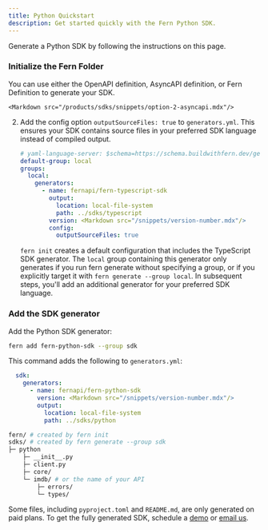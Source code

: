 ```yaml
---
title: Python Quickstart
description: Get started quickly with the Fern Python SDK.
---
```


<Markdown src="/products/sdks/snippets/demo-warning.mdx"/>

Generate a Python SDK by following the instructions on this page. 

<Steps>
<Markdown src="/products/sdks/snippets/install-cli.mdx"/>

  ### Initialize the Fern Folder

  You can use either the OpenAPI definition, AsyncAPI definition, or Fern
  Definition to generate your SDK.

  <AccordionGroup>
    <Markdown src="/products/sdks/snippets/option-1-openapi.mdx"/>

    <Markdown src="/products/sdks/snippets/option-2-asyncapi.mdx"/>
    
  <Accordion title="Option 3: Fern Definition">
  
  <Markdown src="/products/sdks/snippets/option-3-fern-def.mdx"/>

  2.    Add the config option `outputSourceFiles: true` to
        `generators.yml`. This ensures your SDK contains source files in
        your preferred SDK language instead of compiled output. 

        ```yaml {11-12}
        # yaml-language-server: $schema=https://schema.buildwithfern.dev/generators-yml.json
        default-group: local
        groups:
          local:
            generators:
              - name: fernapi/fern-typescript-sdk
                output:
                  location: local-file-system
                  path: ../sdks/typescript
                version: <Markdown src="/snippets/version-number.mdx"/>
                config:
                  outputSourceFiles: true
        ```

        <Note>`fern init` creates a default configuration that includes the
        TypeScript SDK generator. The `local` group containing this
        generator only generates if you run fern generate without specifying a
        group, or if you explicitly target it with `fern generate --group
        local`. In subsequent steps, you'll add an additional generator for your
        preferred SDK language.</Note>
    </Accordion>

  </AccordionGroup>

<Markdown src="/products/sdks/snippets/pass-fern-check.mdx"/>

### Add the SDK generator

Add the Python SDK generator:

```bash
fern add fern-python-sdk --group sdk
```

This command adds the following to `generators.yml`:

```yaml
  sdk:
    generators:
      - name: fernapi/fern-python-sdk
        version: <Markdown src="/snippets/version-number.mdx"/>
        output:
          location: local-file-system
          path: ../sdks/python
```

<Markdown src="/products/sdks/snippets/generate-sdk.mdx"/>

```bash
fern/ # created by fern init
sdks/ # created by fern generate --group sdk
├─ python
    ├─ __init__.py
    ├─ client.py
    ├─ core/
    └─ imdb/ # or the name of your API
        ├─ errors/
        └─ types/
```

<Note>Some files, including `pyproject.toml` and `README.md`, are only generated on paid plans.
To get the fully generated SDK, schedule a 
  [demo](https://buildwithfern.com/contact) or [email
  us](mailto:support@buildwithfern.com).</Note>  
</Steps>

